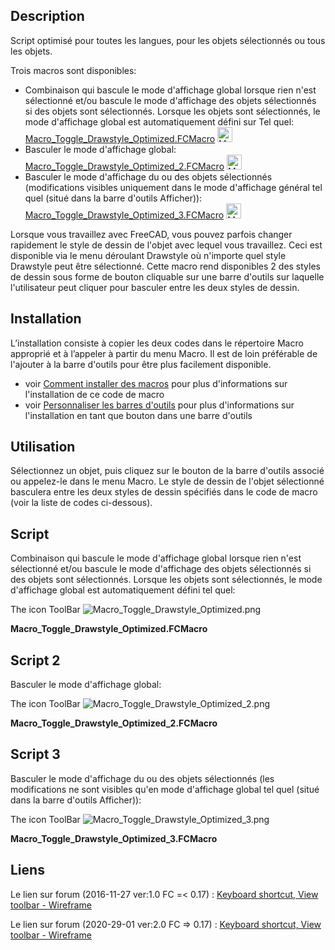 <languages/>
{{Macro/fr
|Name=Macro Toggle Drawstyle Optimized
|Description=Script optimisé pour toutes les langues et pour l'objet sélectionné ou tous les objets.<br/>
Lorsque vous travaillez avec FreeCAD, il arrive que vous souhaitiez changer rapidement le style de dessin de l'objet avec lequel vous travaillez. Ceci est possible grâce au menu déroulant Drawstyle où n'importe quel style de dessin peut être sélectionné. Cette macro rend 2 des styles de dessin disponibles en tant que bouton cliquable sur une barre d'outils que l'utilisateur peut cliquer pour basculer entre les deux styles de dessin.<br/>
Voir aussi :<br/>
Basculer le mode d'affichage global : [https://wiki.freecad.org/Macro_Toggle_Drawstyle_Optimized#Script_2 Macro_Toggle_Drawstyle_Optimized_2.FCMacro]<br/>
Basculer le mode d'affichage des objets sélectionnés (changements visibles uniquement dans le mode d'affichage global Tel quel (situé dans la barre d'outils Affichage)) : [https://wiki.freecad.org/Macro_Toggle_Drawstyle_Optimized#Script_3 Macro_Toggle_Drawstyle_Optimized_3.FCMacro]<br/>
|Author=Piffpoof, triplus	
|Version=2.0
|Date=2020-29-01
|FCVersion=0.17 et plus
|Download=[https://wiki.freecad.org/wiki/images/8/8c/Macro_Toggle_Drawstyle_Optimized.png Icône de la barre d'outils]
|SeeAlso=[[Macro_Toggle_Drawstyle/fr|Macro Toggle Drawstyle]] [[Image:Macro_Toggle_Drawstyle.png|24px]]
}}

==Description==

Script optimisé pour toutes les langues, pour les objets sélectionnés ou tous les objets.

Trois macros sont disponibles:

* Combinaison qui bascule le mode d'affichage global lorsque rien n'est sélectionné et/ou bascule le mode d'affichage des objets sélectionnés si des objets sont sélectionnés. Lorsque les objets sont sélectionnés, le mode d'affichage global est automatiquement défini sur Tel quel: [[#Script|Macro_Toggle_Drawstyle_Optimized.FCMacro]] [[File:Macro Toggle Drawstyle Optimized.png|24px]]
* Basculer le mode d'affichage global: [[#Script 2|Macro_Toggle_Drawstyle_Optimized_2.FCMacro]] [[File:Macro Toggle Drawstyle Optimized 2.png|24px]]
* Basculer le mode d'affichage du ou des objets sélectionnés (modifications visibles uniquement dans le mode d'affichage général tel quel (situé dans la barre d'outils Afficher)): [[#Script 3|Macro_Toggle_Drawstyle_Optimized_3.FCMacro]] [[File:Macro Toggle Drawstyle Optimized 3.png|24px]]

Lorsque vous travaillez avec FreeCAD, vous pouvez parfois changer rapidement le style de dessin de l'objet avec lequel vous travaillez. Ceci est disponible via le menu déroulant Drawstyle où n'importe quel style Drawstyle peut être sélectionné. Cette macro rend disponibles 2 des styles de dessin sous forme de bouton cliquable sur une barre d'outils sur laquelle l'utilisateur peut cliquer pour basculer entre les deux styles de dessin.

==Installation==

L’installation consiste à copier les deux codes dans le répertoire Macro approprié et à l’appeler à partir du menu Macro. Il est de loin préférable de l'ajouter à la barre d'outils pour être plus facilement disponible.
* voir [[How to install macros/fr|Comment installer des macros]] pour plus d'informations sur l'installation de ce code de macro
* voir [[Customize Toolbars/fr|Personnaliser les barres d'outils]] pour plus d'informations sur l'installation en tant que bouton dans une barre d'outils

== Utilisation ==
Sélectionnez un objet, puis cliquez sur le bouton de la barre d'outils associé ou appelez-le dans le menu Macro. Le style de dessin de l'objet sélectionné basculera entre les deux styles de dessin spécifiés dans le code de macro (voir la liste de codes ci-dessous).

==Script== 

Combinaison qui bascule le mode d'affichage global lorsque rien n'est sélectionné et/ou bascule le mode d'affichage des objets sélectionnés si des objets sont sélectionnés. Lorsque les objets sont sélectionnés, le mode d'affichage global est automatiquement défini tel quel:


The icon ToolBar [[File:Macro Toggle Drawstyle Optimized.png]]

'''Macro_Toggle_Drawstyle_Optimized.FCMacro'''

{{MacroCode|code=
# triplus @ 2016, 2020
# Toggle object/global display mode
# ==============================

# 0 = "As is"
# 1 = "Flat lines"
# 2 = "Shaded
# 3 = "Wireframe"
# 4 = "Points"
# 5 = "Hidden line"
# 6 = "No shading"

globalA = 0
globalB = 3

a = "Flat Lines"
b = "Shaded"
c = "Wireframe"
d = "Points"

objectA = a
objectB = c

# ==============================

from PySide import QtGui
import FreeCADGui as Gui

mw = Gui.getMainWindow()
sel = Gui.Selection.getSelectionEx()


act = {
    0: mw.findChild(QtGui.QAction, "Std_DrawStyleAsIs"),
    1: mw.findChild(QtGui.QAction, "Std_DrawStyleFlatLines"),
    2: mw.findChild(QtGui.QAction, "Std_DrawStyleShaded"),
    3: mw.findChild(QtGui.QAction, "Std_DrawStyleWireframe"),
    4: mw.findChild(QtGui.QAction, "Std_DrawStylePoints"),
    5: mw.findChild(QtGui.QAction, "Std_DrawStyleHiddenLine"),
    6: mw.findChild(QtGui.QAction, "Std_DrawStyleNoShading"),
}


default = act[0]
actionA = act[globalA]
actionB = act[globalB]


if sel:
    obj = []
    default.trigger()
    for s in sel:
        if s.Object.TypeId == "App::Link":
            if s.Object.LinkedObject not in obj:
                obj.append(s.Object.LinkedObject)
        elif s.Object not in obj:
            obj.append(s.Object)
        else:
            pass

    for o in obj:
        if o.ViewObject.DisplayMode == objectA:
            o.ViewObject.DisplayMode = objectB
        else:
            o.ViewObject.DisplayMode = objectA
else:
    if actionA.isChecked():
        actionB.trigger()
    else:
        actionA.trigger()

}}

==Script 2==

Basculer le mode d'affichage global:

The icon ToolBar [[File:Macro Toggle Drawstyle Optimized 2.png]]

'''Macro_Toggle_Drawstyle_Optimized_2.FCMacro'''

{{MacroCode|code=
# triplus @ 2016, 2020
# Toggle global display mode
# ==============================

# 0 = "As is"
# 1 = "Flat lines"
# 2 = "Shaded
# 3 = "Wireframe"
# 4 = "Points"
# 5 = "Hidden line"
# 6 = "No shading"

styleA = 0
styleB = 3

# ==============================

from PySide import QtGui
import FreeCADGui as Gui

mw = Gui.getMainWindow()


act = {
    0: mw.findChild(QtGui.QAction, "Std_DrawStyleAsIs"),
    1: mw.findChild(QtGui.QAction, "Std_DrawStyleFlatLines"),
    2: mw.findChild(QtGui.QAction, "Std_DrawStyleShaded"),
    3: mw.findChild(QtGui.QAction, "Std_DrawStyleWireframe"),
    4: mw.findChild(QtGui.QAction, "Std_DrawStylePoints"),
    5: mw.findChild(QtGui.QAction, "Std_DrawStyleHiddenLine"),
    6: mw.findChild(QtGui.QAction, "Std_DrawStyleNoShading"),
}


actionA = act[styleA]
actionB = act[styleB]


if actionA.isChecked():
    actionB.trigger()
else:
    actionA.trigger()
}}

==Script 3==

Basculer le mode d'affichage du ou des objets sélectionnés (les modifications ne sont visibles qu'en mode d'affichage global tel quel (situé dans la barre d'outils Afficher)):

The icon ToolBar [[File:Macro Toggle Drawstyle Optimized 3.png]]

'''Macro_Toggle_Drawstyle_Optimized_3.FCMacro'''

{{MacroCode|code=
# triplus @ 2016, 2020
# Toggle selected object(s) display mode
# ==============================

a = "Flat Lines"
b = "Shaded"
c = "Wireframe"
d = "Points"

styleA = a
styleB = c

# ==============================

from PySide import QtGui
import FreeCADGui as Gui

obj = []
mw = Gui.getMainWindow()
sel = Gui.Selection.getSelectionEx()
mw.findChild(QtGui.QAction, "Std_DrawStyleAsIs").trigger()


for s in sel:
    if s.Object.TypeId == "App::Link":
        if s.Object.LinkedObject not in obj:
            obj.append(s.Object.LinkedObject)
    elif s.Object not in obj:
        obj.append(s.Object)
    else:
        pass


for o in obj:
    if o.ViewObject.DisplayMode == styleA:
        o.ViewObject.DisplayMode = styleB
    else:
        o.ViewObject.DisplayMode = styleA
}}

{{clear}}

<span id="Link"></span>
==Liens==

Le lien sur forum (2016-11-27 ver:1.0 FC =< 0.17) : [https://forum.freecad.org/viewtopic.php?f=3&t=14336&start=40#p146239 Keyboard shortcut, View toolbar - Wireframe]

Le lien sur forum (2020-29-01 ver:2.0 FC => 0.17) : [https://forum.freecad.org/viewtopic.php?f=3&t=14336&start=50#p364692 Keyboard shortcut, View toolbar - Wireframe]